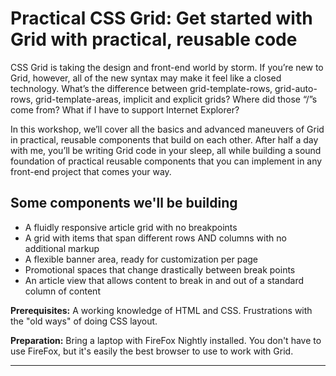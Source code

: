 
<WorkshopLayout>

# Practical CSS Grid: Get started with Grid with practical, reusable code

CSS Grid is taking the design and front-end world by storm. If you’re new to Grid, however, all of the new syntax may make it feel like a closed technology. What’s the difference between grid-template-rows, grid-auto-rows, grid-template-areas, implicit and explicit grids? Where did those “/”s come from? What if I have to support Internet Explorer?

In this workshop, we’ll cover all the basics and advanced maneuvers of Grid in practical, reusable components that build on each other. After half a day with me, you’ll be writing Grid code in your sleep, all while building a sound foundation of practical reusable components that you can implement in any front-end project that comes your way.

## Some components we'll be building

- A fluidly responsive article grid with no breakpoints
- A grid with items that span different rows AND columns with no additional markup
- A flexible banner area, ready for customization per page
- Promotional spaces that change drastically between break points
- An article view that allows content to break in and out of a standard column of content

**Prerequisites:** A working knowledge of HTML and CSS. Frustrations with the "old ways" of doing CSS layout.

**Preparation:** Bring a laptop with FireFox Nightly installed. You don't have to use FireFox, but it's easily the best browser to use to work with Grid.

</WorkshopLayout>

---
